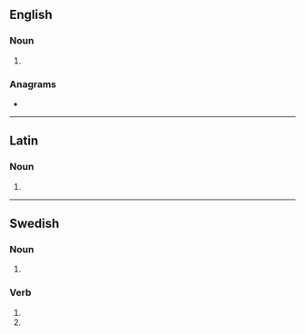 ==English==

===Noun===
{{head|en|noun plural form}}

# {{plural of|rea|lang=en}}

===Anagrams===
* {{anagrams|en|AREs|ARSE|Ares|EARs|ERAs|Ersa|SERA|ares|arse|ears|eras|rase|sare|sear|sera}}

----

==Latin==

===Noun===
{{head|la|noun form|head=reās|g=f}}

# {{inflection of|rea||acc|p|lang=la}}

----

==Swedish==

===Noun===
{{head|sv|noun form}}

# {{sv-noun-form-indef-gen|rea}}

===Verb===
{{head|sv|verb form}}

# {{sv-verb-form-inf-pass|rea}}
# {{sv-verb-form-pre-pass|rea}}